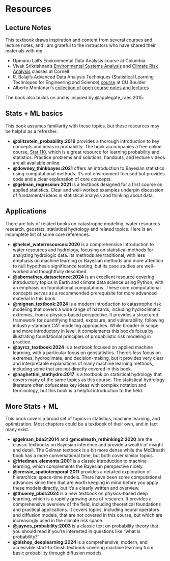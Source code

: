 # Resources {.unnumbered}

## Lecture Notes

This textbook draws inspiration and content from several courses and lecture notes, and I am grateful to the instructors who have shared their materials with me.

- Upmanu Lall's Environmental Data Analysis course at Columbia
- Vivek Srikrishnan's [Environmental Systems Analysis](https://viveks.me/environmental-systems-analysis/) and [Climate Risk Analysis](https://viveks.me/climate-risk-analysis/) classes at Cornell
- R. Balaji's Advanced Data Analysis Techniques
(Statistical Learning Techniques for Engineering and Science) [course](https://civil.colorado.edu/~balajir/CVEN6833/) at CU Boulder
- Alberto Montanari's [collection of open course notes and lectures](https://www.albertomontanari.it/lectures)

The book also builds on and is inspired by @applegate_raes:2015.

## Stats + ML basics

This book assumes familiarity with these topics, but these resources may be helpful as a refresher.

- **@blitzstein_probability:2019** provides a thorough introduction to key concepts and ideas in probability. The book accompanies a free online course, [Stat 110](https://projects.iq.harvard.edu/stat110/home), which is a great resource for learning probability and statistics. Practice problems and solutions, handouts, and lecture videos are all available online.
- **@downey_thinkbayes:2021** offers an introduction to Bayesian statistics using computational methods. It's not environment focused but provides code and a clear explanation of core concepts.
- **@gelman_regression:2021** is a textbook designed for a first course on applied statistics. Clear and well-worked examples underpin discussion of fundamental ideas in statistical analysis and thinking about data.

## Applications

There are lots of related books on catastrophe modeling, water resources research, geostats, statistical hydrology and related topics.
Here is an incomplete list of some core references.

- **@helsel_waterresources:2020** is a comprehensive introduction to water resources and hydrology, focusing on statistical methods for analyzing hydrologic data. Its methods are traditional, with less emphasis on machine learning or Bayesian methods and more attention to null hypothesis significance testing, but its case studies are well-worked and thoughtfully described.
- **@abernathey_datascience:2024** is an excellent resource covering introductory topics in Earth and climate data science using Python, with an emphasis on foundational computations. These core computational concepts serves as a recommended prerequisite for more advanced material in this book.
- **@mignan_textbook:2024**  is a modern introduction to catastrophe risk modeling that covers a wide range of hazards, including hydroclimatic extremes, from a physics-based perspective. It provides a structured framework for quantifying hazard, exposure, and vulnerability, following industry-standard CAT modeling approaches. While broader in scope and more introductory in level, it complements this book’s focus by illustrating foundational principles of probabilistic risk modeling in practice.
- **@pyrcz_textbook:2024** is a textbook focused on applied machine learning, with a particular focus on geostatistics. There's less focus on extremes, hydroclimate, and decision-making, but it provides very clear and interpretable explanations of many machine learning methods, including some that are not directly covered in this book.
- **@naghettini_stathydro:2017** is a textbook on statistical hydrology that covers many of the same topics as this course. The statistical hydrology literature often obfuscates key ideas with complex notation and terminology, but this book is a helpful introduction to the field.

## More Stats + ML

This book covers a broad set of topics in statistics, machine learning, and optimization.
Most chapters could be a textbook of their own, and in fact many exist.

- **@gelman_bda3:2014** and **@mcelreath_rethinking2:2020** are the classic textbooks on Bayesian inference and provide a wealth of insight and detail. The Gelman textbook is a bit more dense while the McElreath book has a more conversational tone, but both cover similar topics.
- **@friedman_elements:2001** is a classic introduction to machine learning, which complements the Bayesian perspective nicely.
- **@cressie_spatiotemporal:2011** provides a detailed exploration of hierarchical space-time models. There have been some computational advances since then that are worth keeping in mind before you apply these models directly, but it's a clearly written and overview.
- **@thuerey_pbdl:2024** is a new textbook on physics-based deep learning, which is a rapidly growing area of research. It provides a comprehensive overview of the field, including theoretical foundations and practical applications. It covers topics, including neural operators and diffusion models, that are not covered in this course, but which are increasingly used in the climate risk space.
- **@jaynes_probability:2003** is a classic text on probability theory that you should read if you're interested in questions like "what is probability?"
- **@bishop_deeplearning:2024** is a comprehensive, modern, and accessible start-to-finish textbook covering machine learning from basic probability through diffusion models.

